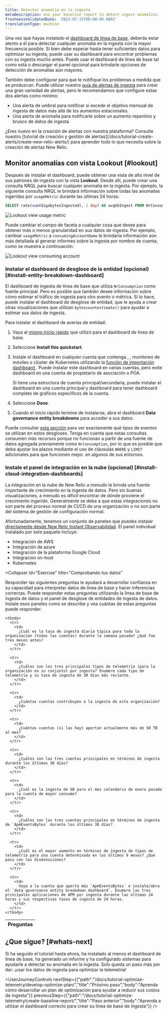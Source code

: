 ```yaml
---
title: Detectar anomalía en la ingesta
metaDescription: Use your baseline report to detect ingest anomalies.
freshnessValidatedDate: '2023-07-31T00:00:00.000Z'
translationType: machine
---
```


Una vez que hayas instalado el [dashboard de línea de base](/docs/tutorial-optimize-telemetry/create-baseline-report/), deberás estar atento a él para detectar cualquier anomalía en la ingesta con la mayor frecuencia posible. Si bien debe esperar hasta tener suficientes datos para optimizar su ingesta, puede usar su dashboard para encontrar problemas con su ingesta mucho antes. Puede usar el dashboard de línea de base tal como está o descargar el panel opcional para brindarle opciones de detección de anomalías aún mayores.

También debe configurar <InlinePopover type="alerts"/>para que le notifique los problemas a medida que se produzcan. Puede utilizar nuestra [guía de alertas de ingesta](/docs/accounts/accounts-billing/new-relic-one-pricing-billing/usage-queries-alerts) para crear una gran variedad de alertas, pero le recomendamos que configure estas dos alertas como mínimo:

* Una alerta de umbral para notificar si excede el objetivo mensual de ingesta de datos más allá de los aumentos estacionales.
* Una alerta de anomalía para notificarle sobre un aumento repentino y brusco de datos de ingesta

<Callout variant="tip">
  ¿Eres nuevo en la creación de alertas con nuestra plataforma? Consulte nuestro [tutorial de creación y gestión de alertas](/docs/tutorial-create-alerts/create-new-relic-alerts/) para aprender todo lo que necesita sobre la creación de alertas New Relic.
</Callout>

## Monitor anomalías con vista Lookout [#lookout]

Después de instalar el dashboard, puede obtener una vista de alto nivel de sus patrones de ingesta con la vista <DNT>**Lookout**</DNT>. Desde allí, puede crear una consulta NRQL para buscar cualquier anomalía en la ingesta. Por ejemplo, la siguiente consulta NRQL le brindará información sobre todas las anomalías ingeridas por `usageMetric` durante las últimas 24 horas:

```sql
SELECT rate(sum(GigabytesIngested), 1 day) AS avgGbIngest FROM NrConsumption WHERE productLine='DataPlatform' FACET usageMetric 
```

<img
  src="/images/oma-oe-dg_screenshot-crop_lookout-view-telem-type.webp"
  alt="Lookout view usage metric"
  title="Lookout view usage metric"
/>

Puede cambiar el campo de faceta a cualquier cosa que desee para obtener más o menos granularidad en sus datos de ingesta. Por ejemplo, cambiar `usageMetric` a `consumingAccountName` le brindaría información aún más detallada al generar informes sobre la ingesta por nombre de cuenta, como se muestra a continuación:

<img
  src="/images/oma-oe-dg_screenshot-crop_lookout-view-consuming-account.webp"
  alt="Lookout view consuming account"
  title="Lookout view consuming account"
/>

### Instalar el dashboard de desglose de la entidad (opcional) [#install-entity-breakdown-dashboard]

El dashboard de ingesta de línea de base que utiliza `NrConsumption` como fuente principal. Pero es posible que también desee información sobre cómo estimar el tráfico de ingesta para otro evento o métrica. Si lo hace, puede instalar el dashboard de desglose de entidad, que le ayuda a crear otras visualizaciones que utilizan `bytescountestimate()` para ayudar a estimar sus datos de ingesta.

Para instalar el dashboard de averías de entidad:

1. Vaya al [mismo inicio rápido](https://onenr.io/0PoR8zpDYQG) que utilizó para el dashboard de línea de base.

2. Seleccione <DNT>**Install this quickstart**</DNT>.

3. Instale el dashboard en cualquier cuenta que contenga <InlinePopover type="apm"/>, <InlinePopover type="browser"/>, monitoreo de móviles o clúster de Kubernetes utilizando la [función de importación dashboard ](/docs/query-your-data/explore-query-data/dashboards/introduction-dashboards/#dashboards-import). Puede instalar este dashboard en varias cuentas, pero evite dashboard en una cuenta de propietario de asociación o POA.

   <Callout variant="tip">
     Si tiene una estructura de cuenta principal/secundaria, puede instalar el dashboard en una cuenta principal y dashboard para tener dashboard completo de gráficos específicos de la cuenta.
   </Callout>

4. Seleccione <DNT>**Done**</DNT>.

5. Cuando el inicio rápido termine de instalarse, abra el dashboard <DNT>**Data governance entity breakdowns**</DNT> para acceder a sus datos.

Puede consultar [esta sección](/docs/new-relic-solutions/observability-maturity/operational-efficiency/dg-baselining#understand-nr-consumption-metrics) para ver exactamente qué tipos de eventos se utilizan en estos desgloses. Tenga en cuenta que estas consultas consumen más recursos porque no funcionan a partir de una fuente de datos agregada previamente como `NrConsumption`, por lo que es posible que deba ajustar los plazos mediante el uso de cláusulas `WHERE` y `LIMIT` adicionales para que funcionen mejor. en algunos de sus entornos.

### Instale el panel de integración en la nube (opcional) [#install-cloud-integration-dashboards]

La integración en la nube de New Relic a menudo le brinda una fuente importante de crecimiento en la ingesta de datos. Pero sin buenas visualizaciones, a menudo es difícil encontrar de dónde proviene el crecimiento ingerido. Generalmente se debe a que estas integraciones no son parte del proceso normal de CI/CD de una organización o no son parte del sistema de gestión de configuración normal.

Afortunadamente, tenemos un conjunto de paneles que puedes instalar [directamente desde New Relic Instant Observabilidad](https://onenr.io/0EPwJJO9Ow7). El panel individual instalado por este paquete incluye:

* Integración de AWS
* Integración de azure
* Integración de la plataforma Google Cloud
* Integracion on-host
* Kubernetes

<Collapser
  id="Exercise"
  title="Comprobando tus datos"
>
  Responder las siguientes preguntas le ayudará a desarrollar confianza en su capacidad para interpretar datos de línea de base y hacer inferencias correctas. Puede responder estas preguntas utilizando la línea de base de ingesta de datos y el panel de desglose de entidades de ingesta de datos. Instale esos paneles como se describe y vea cuántas de estas preguntas puede responder.

  <table>
    <thead>
      <tr>
        <th>
          Preguntas
        </th>
      </tr>
    </thead>

    <tbody>
      <tr>
        <td>
          ¿Cuál es la tasa de ingesta diaria típica para toda la organización (todas las cuentas) durante la semana pasada? ¿Qué fue tres meses antes?
        </td>
      </tr>

      <tr>
        <td>
          ¿Cuáles son los tres principales tipos de telemetría (para la organización en su conjunto) por ingesta? Enumere cada tipo de telemetría y su tasa de ingesta de 30 días más reciente.
        </td>
      </tr>

      <tr>
        <td>
          ¿Cuántas cuentas contribuyen a la ingesta de esta organización?
        </td>
      </tr>

      <tr>
        <td>
          ¿Cuántas cuentas (si las hay) aportan actualmente más de 50 TB al mes?
        </td>
      </tr>

      <tr>
        <td>
          ¿Cuáles son las tres cuentas principales en términos de ingesta durante los últimos 30 días?
        </td>
      </tr>

      <tr>
        <td>
          ¿Cuál es la ingesta de GB para el mes calendario de enero pasado para la cuenta de mayor consumo?
        </td>
      </tr>

      <tr>
        <td>
          ¿Cuáles son las tres cuentas principales en términos de ingesta de `ApmEventsBytes` durante los últimos 30 días?
        </td>
      </tr>

      <tr>
        <td>
          ¿Cuál es el mayor aumento en términos de ingesta de tipos de telemetría para una cuenta determinada en los últimos 9 meses? ¿Qué pasa con las disminuciones?
        </td>
      </tr>

      <tr>
        <td>
          Vaya a la cuenta que aporta más `ApmEventsBytes` e instale/abra el `data governance entity breakdown dashboard`. Enumere las tres principales aplicaciones de APM por ingesta durante las últimas 24 horas y sus respectivas tasas de ingesta de 24 horas.
        </td>
      </tr>
    </tbody>
  </table>
</Collapser>

## ¿Que sigue? [#whats-next]

Si ha seguido el tutorial hasta ahora, ha instalado al menos el dashboard de línea de base, ha generado un informe y ha configurado sistemas para ayudarle a detectar su anomalía en la ingesta. Solo queda un paso más por dar: ¡usar los datos de ingesta para optimizar la telemetría!

<UserJourneyControls
  nextStep={{"path":"/docs/tutorial-optimize-telemetry/develop-optimize-plan/","title":"Próximo paso","body":"Aprenda cómo desarrollar un plan de optimización para ayudar a reducir sus costos de ingesta"}}
  previousStep={{"path":"/docs/tutorial-optimize-telemetry/create-baseline-report/","title":"Paso anterior","body":"Aprenda a utilizar el dashboard correcto para crear su línea de base de ingesta"}}
/>
